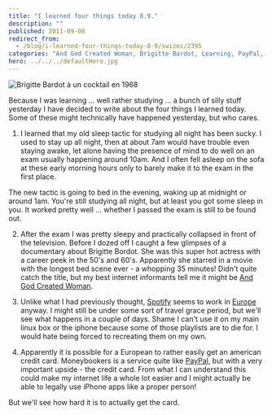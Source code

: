 ```yaml
---
title: "I learned four things today 8.9."
description: ""
published: 2011-09-08
redirect_from:
  - /blog/i-learned-four-things-today-8-9/swizec/2395
categories: "And God Created Woman, Brigitte Bardot, Learning, PayPal, Personal, Scarlett Johansson, Spotify"
hero: ../../../defaultHero.jpg
---
```


![Brigitte Bardot à un cocktail en 1968](https://swizec.com/wp-content/uploads/2011/09/300px-Brigitte_Bardot3.jpg)

Because I was learning ... well rather studying ... a bunch of silly stuff yesterday I have decided to write about the four things I learned today. Some of these might technically have happened yesterday, but who cares.

1.  I learned that my old sleep tactic for studying all night has been sucky. I used to stay up all night, then at about 7am would have trouble even staying awake, let alone having the presence of mind to do well on an exam usually happening around 10am. And I often fell asleep on the sofa at these early morning hours only to barely make it to the exam in the first place.

The new tactic is going to bed in the evening, waking up at midnight or around 1am. You're still studying all night, but at least you got some sleep in you. It worked pretty well ... whether I passed the exam is still to be found out.

2.  After the exam I was pretty sleepy and practically collapsed in front of the television. Before I dozed off I caught a few glimpses of a documentary about Brigitte Bordot. She was this super hot actress with a career peek in the 50's and 60's. Apparently she starred in a movie with the longest bed scene ever - a whopping 35 minutes! Didn't quite catch the title, but my best internet informants tell me it might be [And God Created Woman](http://en.wikipedia.org/wiki/And_God_Created_Woman_%281956_film%29).

3.  Unlike what I had previously thought, [Spotify](http://en.wikipedia.org/wiki/Spotify) seems to work in [Europe](http://en.wikipedia.org/wiki/Europe) anyway. I might still be under some sort of travel grace period, but we'll see what happens in a couple of days. Shame I can't use it on my main linux box or the iphone because some of those playlists are to die for. I would hate being forced to recreating them on my own.

4.  Apparently it is possible for a European to rather easily get an american credit card. Moneybookers is a service quite like [PayPal](http://paypal.com), but with a very important upside - the credit card. From what I can understand this could make my internet life a whole lot easier and I might actually be able to legally use iPhone apps like a proper person!

But we'll see how hard it is to actually get the card.